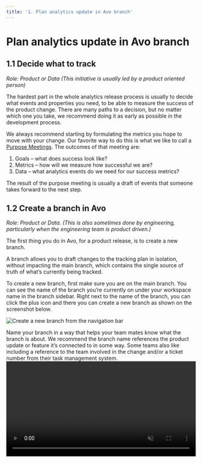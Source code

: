 ```yaml
---
title: '1. Plan analytics update in Avo branch'
---
```



# Plan analytics update in Avo branch

## 1.1 Decide what to track

*Role: Product or Data (This initiative is usually led by a product oriented person)*

The hardest part in the whole analytics release process is usually to decide what events and properties you need, to be able to measure the success of the product change. There are many paths to a decision, but no matter which one you take, we recommend doing it as early as possible in the development process.

We always recommend starting by formulating the metrics you hope to move with your change. Our favorite way to do this is what we like to call a [Purpose Meetings](https://www.avo.app/blog/tracking-the-right-product-metrics). The outcomes of that meeting are:

1. Goals – what does success look like?
2. Metrics – how will we measure how successful we are?
3. Data – what analytics events do we need for our success metrics?

The result of the purpose meeting is usually a draft of events that someone takes forward to the next step.

## 1.2 Create a branch in Avo

*Role: Product or Data. (This is also sometimes done by engineering, particularly when the engineering team is product driven.)*

The first thing you do in Avo, for a product release, is to create a new branch.

A branch allows you to draft changes to the tracking plan in isolation, without impacting the main branch, which contains the single source of truth of what’s currently being tracked.

To create a new branch, first make sure you are on the main branch. You can see the name of the branch you’re currently on under your workspace name in the branch sidebar. Right next to the name of the branch, you can click the plus icon and there you can create a new branch as shown on the screenshot below.

![Create a new branch from the navigation bar](/images/workflow/1.plan/create-new-branch.png)

<Callout type="info" emoji="💡">
  Name your branch in a way that helps your team mates know what the branch is
  about. We recommend the branch name references the product update or feature
  it’s connected to in some way. Some teams also like including a reference to
  the team involved in the change and/or a ticket number from their task
  management system.
</Callout>

<br />
<video
  controls
  loop
  muted
  width="100%"
  autoPlay
  src={'/docs/images/workflow/1.plan/create-new-branch.mp4'}
  alt="Opening a branch"
/>

_Example: Creating a branch_

## 1.3 Define metrics, events and properties

*Role: Product or Data*

<Callout type="info">
  The results of the purpose meeting can all be documented in Avo in context
  with your metrics and event definitions. Learn more in our [guide to use
  Categories and Metrics to document Purpose
  Meetings.](/data-design/documenting-purpose-meetings-in-avo)
</Callout>

Once you have an idea of what to track, you start defining the event structures on your branch in Avo. 

For a comprehensive step-by-step walkthrough, see our [data design deep dive guide](/data-design/start-data-design). For detailed documentation on each component:

- **[Branches](/data-design/branches)** - Learn about branch workflows and collaboration
- **[Metrics](/data-design/avo-tracking-plan/metrics)** - Define measurable goals and KPIs 
- **[Events](/data-design/avo-tracking-plan/events)** - Create and configure user action tracking
- **[Event Variants](/data-design/avo-tracking-plan/event-variants)** - Handle conditional event scenarios
- **[Properties](/data-design/avo-tracking-plan/properties)** - Add detailed context to events and users

There are a few things to keep in mind when doing so:

- Check for existing events that you can use or expand with additional properties
- Check for existing properties that you can use instead of defining new ones. You can search for existing properties using the command pallette (cmd+k on Mac, ctrl+k on Windows) or browse all your properties on the Properties screen in the Tracking Plan.
- Follow the naming convention used in your workspace. The Avo [issue reporter](/audit/rules) and [naming assistant](/data-design/naming-conventions#3-how-does-avo-help-with-naming-consistencies) will help you do so.
- Add descriptions to your events and properties to keep transparency and clarity between those who design, implement and consume the data
- Try to apply [property rules](/audit/rules#property-rules) on your properties if possible. This is especially useful when you have a string property that has a finite number of possible values.

When defining multiple events during your planning phase, consider using Avo's [fast event creation methods](/data-design/avo-tracking-plan/events#fast-event-creation-methods) such as the "Create more" toggle and workbench quick inline creation to streamline your workflow.

![Event definition](/images/workflow/1.plan/event.png)

_Example: Event definition_

## What’s next?

<PageLink
  image="/docs/images/svg/analyticsmanager.svg"
  title="2. Review suggestions in Avo"
  description="Learn how to review suggestions in Avo"
  href={('/workflow/review')}
/>
